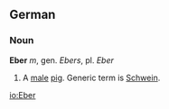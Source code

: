 == German == 
=== Noun ===
'''Eber''' ''m'', gen. ''Ebers'', pl. ''Eber''

# A [[male]] [[pig]]. Generic term is [[Schwein]].

[[io:Eber]]
